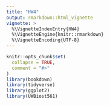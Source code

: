 ```yaml
---
title: "HW4"
output: rmarkdown::html_vignette
vignette: >
  %\VignetteIndexEntry{HW4}
  %\VignetteEngine{knitr::rmarkdown}
  %\VignetteEncoding{UTF-8}
---
```


```r
knitr::opts_chunk$set(
  collapse = TRUE,
  comment = "#>"
)
library(bookdown)
library(tidyverse)
library(ggplot2)
library(UWBiost561)
```

# 
